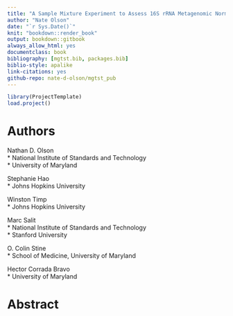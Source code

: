 ```yaml
---
title: "A Sample Mixture Experiment to Assess 16S rRNA Metagenomic Normalization and Differential Abundance Methods."
author: "Nate Olson"
date: "`r Sys.Date()`"
knit: "bookdown::render_book"
output: bookdown::gitbook
always_allow_html: yes
documentclass: book
bibliography: [mgtst.bib, packages.bib]
biblio-style: apalike
link-citations: yes
github-repo: nate-d-olson/mgtst_pub
---
```


```r
library(ProjectTemplate)
load.project()
```
# Authors

Nathan D. Olson  
* National Institute of Standards and Technology  
* University of Maryland   

Stephanie Hao  
* Johns Hopkins University  

Winston Timp  
* Johns Hopkins University  

Marc Salit  
* National Institute of Standards and Technology  
* Stanford University  

O. Colin Stine  
* School of Medicine, University of Maryland  

Hector Corrada Bravo  
* University of Maryland  


# Abstract
